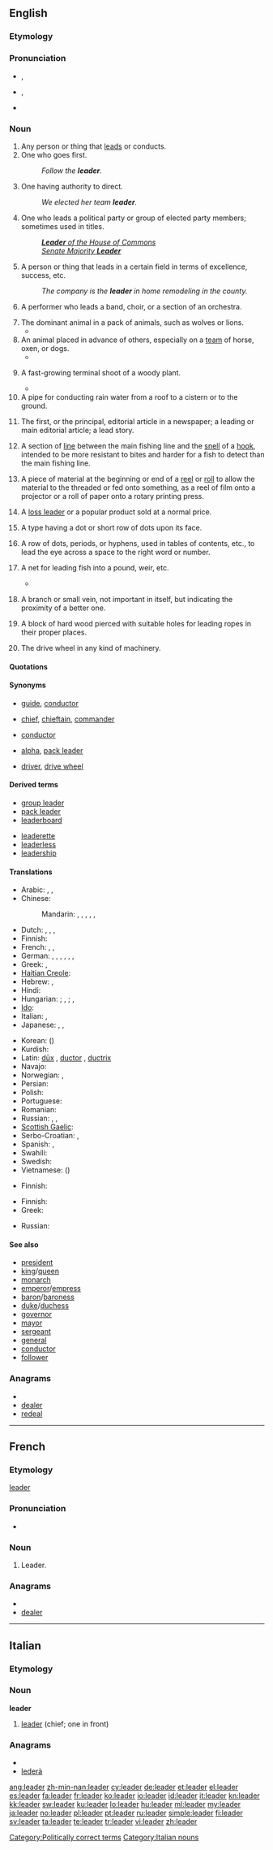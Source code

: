 {{wikipedia|dab=leader (disambiguation)}}
==English==

===Etymology===
{{suffix|lead|er}}

===Pronunciation===
* {{a|UK}} {{IPA|/ˈliː.də(ɹ)/}}, {{SAMPA|/"li:.d@(r\)/}}
* {{a|US}} {{IPA|/ˈliːdɚ/}}, {{SAMPA|/"li:d@`/}}
* {{audio|en-us-leader.ogg|Audio (US)}}
*: {{rhymes|iːdə(r)}}

===Noun===
{{en-noun}}

# Any person or thing that [[lead#Verb|lead]]s or conducts.
# One who goes first.
#: ''Follow the '''leader'''.''
# One having authority to direct.
#: ''We elected her team '''leader'''.''
# One who leads a political party or group of elected party members; sometimes used in titles.
#: ''[[w:Leader of the House of Commons|'''Leader''' of the House of Commons]]''
#: ''[[w:Senate Majority Leader|Senate Majority '''Leader''']]''
# A person or thing that leads in a certain field in terms of excellence, success, etc.
#: ''The company is the '''leader''' in home remodeling in the county.''
# {{music}} A performer who leads a band, choir, or a section of an orchestra.
# The dominant animal in a pack of animals, such as wolves or lions.
#* {{quote-book|title=Wolf Pack: Tracking Wolves in the Wild‎|page=41|author=Sylvia A. Johnson|coauthors=Alice Aamodt|year=1987|passage=The gesture of licking and nipping a '''leader''''s muzzle is similar to the food-begging behavior of wolf pups and may be related to it.}}
# An animal placed in advance of others, especially on a [[team]] of horse, oxen, or dogs.
#* {{quote-book|year=1846|title=The mission of the Comforter, and other sermons with Notes|passage=Still there are many passages in his [Donne's] writings, where it is plain that he forgot to pull in his '''leaders'''; and they gallop away with him at times over hill and dale, over ploughed land and waste.|author=[[w:Julius Charles Hare|Julius Charles Hare]]|chapter=On the Comforter's conviction of Righteousness}}
# {{botany}} A fast-growing terminal shoot of a woody plant.
#* {{quote-book|title=Mapping the world's vegetation: regionalization of formations and flora‎|page=82|author=David J. De Laubenfels|year=1975|passage=A strong central '''leader''' may result in essentially horizontal branches resembling a "telephone pole."}}
# A pipe for conducting rain water from a roof to a cistern or to the ground.
# {{UK}} The first, or the principal, editorial article in a newspaper; a leading or main editorial article; a lead story.
# {{fishing}} A section of [[line]] between the main fishing line and the [[snell]] of a [[hook]], intended to be more resistant to bites and harder for a fish to detect than the main fishing line.
# A piece of material at the beginning or end of a [[reel#Noun|reel]] or [[roll#Noun|roll]] to allow the material to the threaded or fed onto something, as a reel of film onto a projector or a roll of paper onto a rotary printing press.
# {{marketing}} A [[loss leader]] or a popular product sold at a normal price.
# {{printing}} A type having a dot or short row of dots upon its face.
# {{printing|in|_|plural}} A row of dots, periods, or hyphens, used in tables of contents, etc., to lead the eye across a space to the right word or number.
# {{fishing}} A net for leading fish into a pound, weir, etc.
#* {{quote-book|title=Appleton's dictionary of machines, mechanics, engine-work, and engineering‎|year=1852|page=786|author=D. Gilbert|chapter=Geering|passage=when two wheels geer together, the one which communicates the motion to the other is called the driver or '''leader'''; and the wheel impelled is the follower}}
# {{mining}} A branch or small vein, not important in itself, but indicating the proximity of a better one.
# {{nautical}} A block of hard wood pierced with suitable holes for leading ropes in their proper places.
# {{engineering}} The drive wheel in any kind of machinery.
{{rfc}}

====Quotations====
{{seecites}}

====Synonyms====
* {{sense|one that leads or conducts}} [[guide]], [[conductor]]
* {{sense|one with authority to direct}} [[chief]], [[chieftain]], [[commander]]
* {{sense|music}} [[conductor]]
* {{sense|dominant animal in group}} [[alpha]], [[pack leader]]
* {{sense|engineering}} [[driver]], [[drive wheel]]

====Derived terms====
{{rel-top|terms derived from ''leader (noun)''}}
* [[group leader]]
* [[pack leader]]
* [[leaderboard]]
{{rel-mid}}
* [[leaderette]]
* [[leaderless]]
* [[leadership]]
{{rel-bottom}}

====Translations====
{{trans-top|one having authority}}
* Arabic: {{t-|ar|قائد|m|tr=qaa'id}},  {{t|ar|زعيم|m|tr=za3iim}},  {{t-|ar|رئيس|m|tr=ra'iis}}
* Chinese:
*: Mandarin: {{t-|cmn|領導|sc=Hani}}, {{t-|cmn|领导|tr=lǐngdǎo|sc=Hani}}, {{t|cmn|領袖|sc=Hani}}, {{t|cmn|领袖|tr=lǐngxiù|sc=Hani}}, {{t|cmn|首領|sc=Hani}},  {{t|cmn|首领|tr=shǒulǐng|sc=Hani}}
* Dutch: {{t+|nl|leider|m}}, {{t-|nl|leidster|f}}, {{t+|nl|aanvoerder|m}}, {{t|nl|aanvoerster|f}}
* Finnish: {{t+|fi|johtaja}}
* French: {{t+|fr|chef|m}}, {{t+|fr|leader|m}},{{t+|fr|dirigeant|m}}
* German: {{t|de|Anführer|m}}, {{t|de|Anführerin|f}}, {{t+|de|Leiter|m}}, {{t-|de|Hauptmann|m}}, {{t+|de|Kopf|m}}, {{t+|de|Führer|m}}, {{t|de|Führerin|f}}
* Greek: {{t+|el|αρχηγός|m|tr=archigós}}, {{t+|el|ηγέτης|m|tr=igétis}}
* [[Haitian Creole]]: {{tø|ht|dirijan}}
* Hebrew: {{t+|he|מנהיג|m}}, {{t|he|מנהיגה|f}}
* Hindi: {{t|hi|नेता|m|tr=netā|xs=Hindi}}
* Hungarian: {{t+|hu|vezető}}; {{t+|hu|vezér}}, {{t+|hu|parancsnok}}; {{t|hu|pártvezér}}, {{t+|hu|vezér}}
* [[Ido]]: {{t+|io|chefo|xs=Ido}}
* Italian: {{t+|it|capo|m}}, {{t+|it|duce|m}}
* Japanese: {{t-|ja|指導者|tr=しどうしゃ, shidōsha}}, {{t+|ja|リーダー|tr=rīdā}}, {{t|ja|首領|tr=しゅりょう, shuryō}}
{{trans-mid}}
* Korean: {{t+|ko|지도자|tr=jidoja|sc=Hang}} ({{t+|ko|指導者|sc=Hani}})
* Kurdish: {{ku-Arab|[[سه‌رۆک]]}}
* Latin: [[dux|dūx]] {{m}}, [[ductor]] {{m}}, [[ductrix]] {{f}}
* Navajo: {{tø|nv|naatʼáanii}}
* Norwegian: {{t+|no|leder|m}}, {{t-|no|fører|m}}
* Persian: {{t+|fa|رهبر|tr=rahbar}}
* Polish: {{t+|pl|przywódca|m}}
* Portuguese: {{t+|pt|líder|m}}
* Romanian: {{t-|ro|conducător}}
* Russian: {{t+|ru|руководитель|m|tr=rukovodítel’}}, {{t+|ru|вождь|m|tr=vožd’}},  {{t+|ru|лидер|m|tr=líder}}
* [[Scottish Gaelic]]: {{t-|gd|ceannard|m|xs=Scottish Gaelic}}
* Serbo-Croatian: {{tø|sh|вођа|m|sc=Cyrl|xs=Serbo-Croatian}}, {{tø|sh|vođa|m|xs=Serbo-Croatian}}
* Spanish: {{t+|es|líder|m|f}}, {{t-|es|dirigente|m}}
* Swahili: {{t+|sw|kiongozi|xs=Swahili}}
* Swedish: {{t+|sv|ledare|c}}
* Vietnamese: {{t|vi|lãnh đạo|xs=Vietnamese}} ({{t-|vi|領導|sc=Hani|xs=Vietnamese}})
{{trans-bottom}}

{{trans-top|pipe to conduct water from the roof}}
* Finnish: {{t-|fi|syöksytorvi}}
{{trans-mid}}
{{trans-bottom}}

{{trans-top|principal article in a newspaper}}
* Finnish: {{t-|fi|pääkirjoitus}}
* Greek: {{t|el|κύριο άρθρο|n|tr=kýrio árthro}}
{{trans-mid}}
* Russian: {{t|ru|передовица|f|tr=peredovíca}}
{{trans-bottom}}

====See also====
<!--Common Leader titles-->
* [[president]]
* [[king]]/[[queen]]
* [[monarch]]
* [[emperor]]/[[empress]]
* [[baron]]/[[baroness]]
* [[duke]]/[[duchess]]
* [[governor]]
* [[mayor]]
* [[sergeant]]
* [[general]]
* [[conductor]]
* [[follower]] <!-- A spouse, so to speak. -->

===Anagrams===
* {{alphagram|adeelr}}
* [[dealer#English|dealer]]
* [[redeal#English|redeal]]

[[Category:Politically correct terms]]
----

==French==

===Etymology===
{{etyl|en|fr}} [[leader#English|leader]]

===Pronunciation===
* {{audio|Fr-leader.ogg|Audio}}

===Noun===
{{fr-noun|m}}

# Leader.

===Anagrams===
* {{alphagram|adeelr}}
* [[dealer#French|dealer]]

----

==Italian==

===Etymology===
{{etyl|en|it}}

===Noun===
'''leader''' {{m|f|inv}}

# [[#English|leader]] (chief; one in front)

===Anagrams===
* {{alphagram|adeelr}}
* [[lederà#Italian|lederà]]

[[Category:Italian nouns]]

[[ang:leader]]
[[zh-min-nan:leader]]
[[cy:leader]]
[[de:leader]]
[[et:leader]]
[[el:leader]]
[[es:leader]]
[[fa:leader]]
[[fr:leader]]
[[ko:leader]]
[[io:leader]]
[[id:leader]]
[[it:leader]]
[[kn:leader]]
[[kk:leader]]
[[sw:leader]]
[[ku:leader]]
[[lo:leader]]
[[hu:leader]]
[[ml:leader]]
[[my:leader]]
[[ja:leader]]
[[no:leader]]
[[pl:leader]]
[[pt:leader]]
[[ru:leader]]
[[simple:leader]]
[[fi:leader]]
[[sv:leader]]
[[ta:leader]]
[[te:leader]]
[[tr:leader]]
[[vi:leader]]
[[zh:leader]]